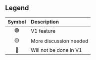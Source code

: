 ## Legend

| Symbol | Description            |
| :----: | :--------------------- |
|   🟢   | V1 feature             |
|   🟡   | More discussion needed |
|   🔴   | Will not be done in V1 |
